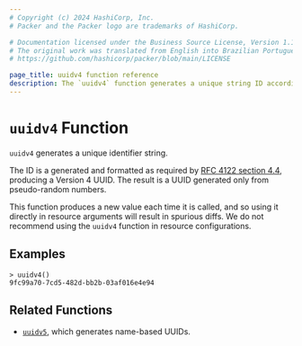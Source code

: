 ```yaml
---
# Copyright (c) 2024 HashiCorp, Inc.
# Packer and the Packer logo are trademarks of HashiCorp.

# Documentation licensed under the Business Source License, Version 1.1.
# The original work was translated from English into Brazilian Portuguese.
# https://github.com/hashicorp/packer/blob/main/LICENSE

page_title: uuidv4 function reference
description: The `uuidv4` function generates a unique string ID according to RFC 4122 version 4.
---
```


# `uuidv4` Function

`uuidv4` generates a unique identifier string.

The ID is a generated and formatted as required by [RFC 4122 section
4.4](https://tools.ietf.org/html/rfc4122#section-4.4), producing a Version 4
UUID. The result is a UUID generated only from pseudo-random numbers.

This function produces a new value each time it is called, and so using it
directly in resource arguments will result in spurious diffs. We do not
recommend using the `uuidv4` function in resource configurations.

## Examples

```shell-session
> uuidv4()
9fc99a70-7cd5-482d-bb2b-03af016e4e94
```

## Related Functions

- [`uuidv5`](/packer/docs/templates/hcl_templates/functions/uuid/uuidv5), which generates name-based UUIDs.
